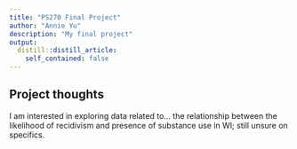 ```yaml
---
title: "PS270 Final Project"
author: "Annie Yu"
description: "My final project"
output:
  distill::distill_article:
    self_contained: false
---
```




## Project thoughts

I am interested in exploring data related to...
the relationship between the likelihood of recidivism and presence of substance use in WI; still unsure on specifics. 